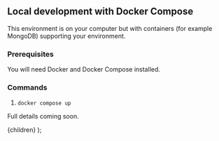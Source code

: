 
## Local development with Docker Compose

This environment is on your computer but with containers (for example MongoDB) supporting your environment.

### Prerequisites

You will need <Link href="https://docs.docker.com/compose/">Docker and Docker Compose</Link> installed.

### Commands

1. `docker compose up`

Full details coming soon.

  <DocsLayout title="LinkFree Local Development with Docker Compose Documentation">
    {children}
  </DocsLayout>
);
